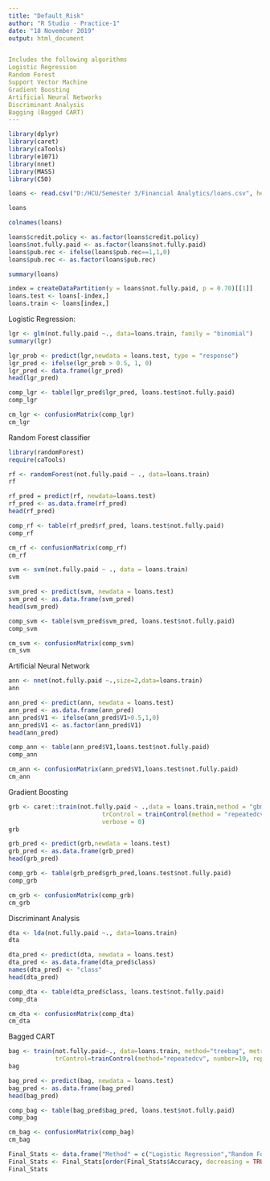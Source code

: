 ---
title: "Default_Risk"
author: "R Studio - Practice-1"
date: "18 November 2019"
output: html_document


Includes the following algorithms
Logistic Regression
Random Forest
Support Vector Machine
Gradient Boosting
Artificial Neural Networks
Discriminant Analysis
Bagging (Bagged CART)
---

```{r}
library(dplyr)
library(caret)
library(caTools)
library(e1071)
library(nnet)
library(MASS)
library(C50)
```

```{r}
loans <- read.csv("D:/HCU/Semester 3/Financial Analytics/loans.csv", header = TRUE)
```

```{r}
loans
```

```{r}
colnames(loans)
```

```{r}
loans$credit.policy <- as.factor(loans$credit.policy)
loans$not.fully.paid <- as.factor(loans$not.fully.paid)
loans$pub.rec <- ifelse(loans$pub.rec==1,1,0)
loans$pub.rec <- as.factor(loans$pub.rec)
```

```{r}
summary(loans)
```

```{r}
index = createDataPartition(y = loans$not.fully.paid, p = 0.70)[[1]]
loans.test <- loans[-index,]
loans.train <- loans[index,]
```

Logistic Regression:

```{r}
lgr <- glm(not.fully.paid ~., data=loans.train, family = "binomial")
summary(lgr)
```

```{r}
lgr_prob <- predict(lgr,newdata = loans.test, type = "response")
lgr_pred <- ifelse(lgr_prob > 0.5, 1, 0)
lgr_pred <- data.frame(lgr_pred)
head(lgr_pred)
```

```{r}
comp_lgr <- table(lgr_pred$lgr_pred, loans.test$not.fully.paid)
comp_lgr
```

```{r}
cm_lgr <- confusionMatrix(comp_lgr)
cm_lgr
```

Random Forest classifier

```{r}
library(randomForest)
require(caTools)
```

```{r}
rf <- randomForest(not.fully.paid ~ ., data=loans.train)
rf
```

```{r}
rf_pred = predict(rf, newdata=loans.test)
rf_pred <- as.data.frame(rf_pred)
head(rf_pred)
```

```{r}
comp_rf <- table(rf_pred$rf_pred, loans.test$not.fully.paid)
comp_rf
```

```{r}
cm_rf <- confusionMatrix(comp_rf)
cm_rf
```

```{r}
svm <- svm(not.fully.paid ~ ., data = loans.train)
svm
```

```{r}
svm_pred <- predict(svm, newdata = loans.test)
svm_pred <- as.data.frame(svm_pred)
head(svm_pred)
```

```{r}
comp_svm <- table(svm_pred$svm_pred, loans.test$not.fully.paid)
comp_svm
```

```{r}
cm_svm <- confusionMatrix(comp_svm)
cm_svm
```

Artificial Neural Network

```{r}
ann <- nnet(not.fully.paid ~.,size=2,data=loans.train)
ann
```

```{r}
ann_pred <- predict(ann, newdata = loans.test)
ann_pred <- as.data.frame(ann_pred)
ann_pred$V1 <- ifelse(ann_pred$V1>0.5,1,0)
ann_pred$V1 <- as.factor(ann_pred$V1)
head(ann_pred)
```

```{r}
comp_ann <- table(ann_pred$V1,loans.test$not.fully.paid)
comp_ann
```

```{r}
cm_ann <- confusionMatrix(ann_pred$V1,loans.test$not.fully.paid)
cm_ann
```

Gradient Boosting

```{r}
grb <- caret::train(not.fully.paid ~ .,data = loans.train,method = "gbm",preProcess = c("scale", "center"),
                          trControl = trainControl(method = "repeatedcv",number = 5,repeats = 3, verboseIter = FALSE),
                          verbose = 0)
grb
```

```{r}
grb_pred <- predict(grb,newdata = loans.test)
grb_pred <- as.data.frame(grb_pred)
head(grb_pred)
```

```{r}
comp_grb <- table(grb_pred$grb_pred,loans.test$not.fully.paid)
comp_grb
```

```{r}
cm_grb <- confusionMatrix(comp_grb)
cm_grb
```

Discriminant Analysis

```{r}
dta <- lda(not.fully.paid ~., data=loans.train)
dta
```

```{r}
dta_pred <- predict(dta, newdata = loans.test)
dta_pred <- as.data.frame(dta_pred$class)
names(dta_pred) <- "class"
head(dta_pred)
```

```{r}
comp_dta <- table(dta_pred$class, loans.test$not.fully.paid)
comp_dta
```

```{r}
cm_dta <- confusionMatrix(comp_dta)
cm_dta
```

Bagged CART

```{r}
bag <- train(not.fully.paid~., data=loans.train, method="treebag", metric="Accuracy",
             trControl=trainControl(method="repeatedcv", number=10, repeats=3))
bag
```

```{r}
bag_pred <- predict(bag, newdata = loans.test)
bag_pred <- as.data.frame(bag_pred)
head(bag_pred)
```

```{r}
comp_bag <- table(bag_pred$bag_pred, loans.test$not.fully.paid)
comp_bag
```

```{r}
cm_bag <- confusionMatrix(comp_bag)
cm_bag
```

```{r}
Final_Stats <- data.frame("Method" = c("Logistic Regression","Random Forest Classifier","Support Vector Machine","Artificial Neural Network","Gradient Boosting","Discriminant Analysis","Bagged CART"),"Accuracy" = c(cm_lgr$overall[1], cm_rf$overall[1],cm_svm$overall[1],cm_ann$overall[1],cm_grb$overall[1],cm_dta$overall[1],cm_bag$overall[1]))
Final_Stats <- Final_Stats[order(Final_Stats$Accuracy, decreasing = TRUE),]
Final_Stats
```

